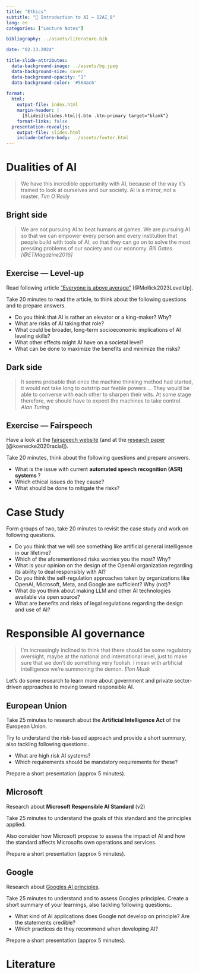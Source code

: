 ```yaml
---
title: "Ethics"
subtitle: "🧠 Introduction to AI — I2AI_8"
lang: en
categories: ["Lecture Notes"]

bibliography: ../assets/literature.bib

date: "02.13.2024"

title-slide-attributes:
  data-background-image: ../assets/bg.jpeg
  data-background-size: cover
  data-background-opacity: "1"
  data-background-color: '#564ac6'
  
format:
  html:
    output-file: index.html
    margin-header: | 
      [Slides](slides.html){.btn .btn-primary target="blank"}
    format-links: false   
  presentation-revealjs:
    output-file: slides.html
    include-before-body: ../assets/footer.html
---
```


# Dualities of AI 

:::medium
> We have this incredible opportunity with AI, because of the way it’s trained to look at ourselves and our society. AI is a mirror, not a master. *Tim O’Reilly*
:::

## Bright side

:::medium
> We are not pursuing AI to beat humans at games. We are pursuing AI so that we can [empower every person and every institution]{.link-color} that people build with tools of AI, so that they can go on to solve the most pressing problems of our society and our economy. *Bill Gates [@ETMagazine2016]*
:::

## Exercise — Level-up {background-color="black"}

Read following article ["Everyone is above average"](https://www.oneusefulthing.org/p/everyone-is-above-average?utm_campaign=post&utm_medium=web) [@Mollick2023LevelUp].

Take 20 minutes to read the article, to think about the following questions and to prepare answers.

- Do you think that AI is rather an elevator or a king-maker? Why?
- What are risks of AI taking that role?
- What could be broader, long-term socioeconomic implications of AI leveling skills?
- What other effects might AI have on a societal level?
- What can be done to maximize the benefits and minimize the risks?

<!-- 

Equity of Access: Does the widespread adoption of AI tools for professional tasks create equitable opportunities for individuals across different skill levels and socioeconomic backgrounds, or does it exacerbate existing inequalities by favoring those with access to technology and training?
Fairness in Skill Enhancement: How can we ensure that AI-powered skill enhancement is distributed fairly among individuals, without privileging certain groups or disadvantaging others? Are there measures in place to address potential biases in AI algorithms that may disproportionately benefit or hinder specific demographics?
Impact on Human Creativity: To what extent does reliance on AI for tasks such as idea generation and creative writing impact human creativity and innovation? Are there risks of stifling originality and diversity of thought in favor of AI-generated solutions that conform to established patterns and norms?
Ethical Use of AI Assistance: What ethical considerations should guide the use of AI tools in professional tasks, particularly in fields where human judgment and ethical decision-making are critical? How can we ensure that AI assistance complements human skills and expertise, rather than substituting or diminishing them?
Worker Reskilling and Job Displacement: How should societies address the potential impact of AI on workforce dynamics, including job displacement and the need for continuous reskilling? Are there ethical responsibilities for employers, policymakers, and educational institutions to support workers in adapting to changing skill requirements and employment opportunities?
Transparency and Accountability: Who is responsible for ensuring transparency and accountability in the development and deployment of AI tools for professional tasks? What mechanisms should be in place to address concerns about algorithmic transparency, bias, and unintended consequences, particularly in fields where AI decisions can have significant real-world impacts?
Long-Term Socioeconomic Effects: What are the broader socioeconomic implications of AI leveling skills distribution across various professional tasks? How can societies mitigate potential negative effects on income inequality, job satisfaction, and overall well-being, while maximizing the benefits of AI-driven skill enhancement for individuals and communities?
Human-AI Collaboration and Autonomy: How can we foster meaningful collaboration between humans and AI systems in professional settings, while preserving human autonomy and agency? What ethical guidelines should govern the division of tasks and responsibilities between humans and AI, particularly in contexts where decisions have ethical or moral implications?

-->

## Dark side

:::medium
> It seems probable that once the machine thinking method had started, it would not take long to outstrip our feeble powers … They would be able to converse with each other to sharpen their wits. [At some stage therefore, we should have to expect the machines to take control.]{.link-color} *Alan Turing*
:::

## Exercise — Fairspeech  {background-color="black"}

Have a look at the [fairspeech website](https://fairspeech.stanford.edu/) (and at the [research paper](https://www.pnas.org/doi/full/10.1073/pnas.1915768117) [@koenecke2020racial]).

Take 20 minutes, think about the following questions and prepare answers.

- What is the issue with current __automated speech recognition (ASR) systems __?
- Which ethical issues do they cause?
- What should be done to mitigate the risks?


# Case Study {background-color="black"}

Form groups of two, take 20 minutes to revisit the case study and work on following questions.

- Do you think that we will see something like artificial general intelligence in our lifetime? 
- Which of the aforementioned risks worries you the most? Why?
- What is your opinion on the design of the OpenAI organization regarding its ability to deal responsibly with AI?
- Do you think the self-regulation approaches taken by organizations like OpenAI, Microsoft, Meta, and Google are sufficient? Why (not)?
- What do you think about making LLM and other AI technologies available via open source?
- What are benefits and risks of legal regulations regarding the design and use of AI?


# Responsible AI governance

> I’m increasingly inclined to think that there should be some regulatory oversight, maybe at the national and international level, just to make sure that we don’t do something very foolish. I mean with artificial intelligence we’re summoning the demon. *Elon Musk*

Let's do some research to learn more about government and private sector-driven approaches to moving toward responsible AI.

## European Union {background-color="black"}

Take 25 minutes to research about the __Artificial Intelligence Act__ of the European Union.

Try to understand the risk-based approach and provide a short summary, also tackling following questions:.

- What are high risk AI systems?
- Which requirements should be mandatory requirements for these?

Prepare a short presentation (approx 5 minutes).

## Microsoft  {background-color="black"}

Research about __Microsoft Responsible AI Standard__ (v2)

Take 25 minutes to understand the goals of this standard and the principles applied.

Also consider how Microsoft propose to assess the impact of AI and how the standard affects Microsofts own operations and services.

Prepare a short presentation (approx 5 minutes).


## Google  {background-color="black"}

Research about [Googles AI principles](https://ai.google/responsibility).

Take 25 minutes to understand and to assess Googles principles. Create a short summary of your learnings, also tackling following questions:.

- What kind of AI applications does Google not develop on principle? Are the statements credible?
- Which practices do they recommend when developing AI?

Prepare a short presentation (approx 5 minutes).

# Literature
::: {#refs}
:::